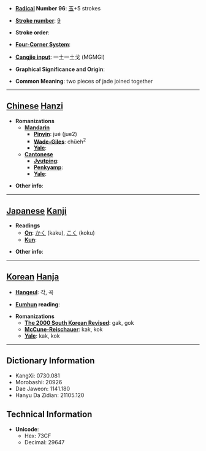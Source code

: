 * '''[[Wiktionary:Chinese radical index| Radical]] Number 96''': [[Wiktionary:Chinese radical index 玉|玉]]+5 strokes

* '''[[Wiktionary:Chinese total strokes index|Stroke number]]''': [[Wiktionary:Chinese total strokes index 9|9]]

* '''Stroke order''': 

* '''[[Wiktionary:Chinese four corner index|Four-Corner System]]''': 

* '''[[Wiktionary:Chinese Cangjie index|Cangjie input]]''': 一土一土戈 (MGMGI)

* '''Graphical Significance and Origin''': 

* '''Common Meaning''': two pieces of jade joined together

----

== [[Chinese]] [[Hanzi]] ==

* '''Romanizations'''
** '''[[Mandarin]]'''
*** '''[[Pinyin]]''': jué (jue2)
*** '''[[Wade-Giles]]''': chüeh<sup>2</sup>
*** '''[[Yale]]''': 
** '''[[Cantonese]]'''
*** '''[[Jyutping]]''':
*** '''[[Penkyamp]]''': 
*** '''[[Yale]]''': 

* '''Other info''': 

----

== [[Japanese]] [[Kanji]] ==

* '''Readings'''
** '''[[On]]''': [[かく]] (kaku), [[こく]] (koku)
** '''[[Kun]]''': 

* '''Other info''':  

----

== [[Korean]] [[Hanja]] ==

* '''[[Hangeul]]''': 각, 곡

* '''[[Eumhun]] reading''': 

* '''Romanizations'''
** '''[[The 2000 South Korean Revised Romanization|The 2000 South Korean Revised]]''': gak, gok
** '''[[McCune-Reischauer]]''': kak, kok
** '''[[Yale]]''': kak, kok

----

== Dictionary Information ==

* KangXi: 0730.081
* Morobashi: 20926
* Dae Jaweon: 1141.180
* Hanyu Da Zidian: 21105.120

== Technical Information ==

* '''Unicode''':
** Hex: 73CF
** Decimal: 29647